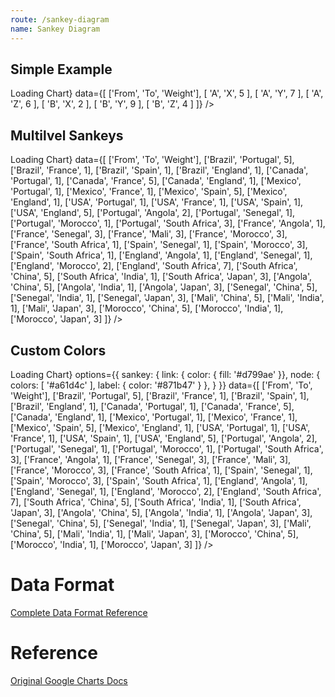 ```yaml
---
route: /sankey-diagram
name: Sankey Diagram
---
```



## Simple Example

<Playground>
  <Chart 
    width={600}
    height={"300px"}
    chartType="Sankey"
    loader={<div>Loading Chart</div>}
    data={[
      ['From', 'To', 'Weight'],
      [ 'A', 'X', 5 ],
      [ 'A', 'Y', 7 ],
      [ 'A', 'Z', 6 ],
      [ 'B', 'X', 2 ],
      [ 'B', 'Y', 9 ],
      [ 'B', 'Z', 4 ]
    ]}
  />
</Playground>

## Multilvel Sankeys

<Playground>
  <Chart 
    width={600}
    height={"300px"}
    chartType="Sankey"
    loader={<div>Loading Chart</div>}
    data={[
      ['From', 'To', 'Weight'],
      ['Brazil', 'Portugal', 5],
      ['Brazil', 'France', 1],
      ['Brazil', 'Spain', 1],
      ['Brazil', 'England', 1],
      ['Canada', 'Portugal', 1],
      ['Canada', 'France', 5],
      ['Canada', 'England', 1],
      ['Mexico', 'Portugal', 1],
      ['Mexico', 'France', 1],
      ['Mexico', 'Spain', 5],
      ['Mexico', 'England', 1],
      ['USA', 'Portugal', 1],
      ['USA', 'France', 1],
      ['USA', 'Spain', 1],
      ['USA', 'England', 5],
      ['Portugal', 'Angola', 2],
      ['Portugal', 'Senegal', 1],
      ['Portugal', 'Morocco', 1],
      ['Portugal', 'South Africa', 3],
      ['France', 'Angola', 1],
      ['France', 'Senegal', 3],
      ['France', 'Mali', 3],
      ['France', 'Morocco', 3],
      ['France', 'South Africa', 1],
      ['Spain', 'Senegal', 1],
      ['Spain', 'Morocco', 3],
      ['Spain', 'South Africa', 1],
      ['England', 'Angola', 1],
      ['England', 'Senegal', 1],
      ['England', 'Morocco', 2],
      ['England', 'South Africa', 7],
      ['South Africa', 'China', 5],
      ['South Africa', 'India', 1],
      ['South Africa', 'Japan', 3],
      ['Angola', 'China', 5],
      ['Angola', 'India', 1],
      ['Angola', 'Japan', 3],
      ['Senegal', 'China', 5],
      ['Senegal', 'India', 1],
      ['Senegal', 'Japan', 3],
      ['Mali', 'China', 5],
      ['Mali', 'India', 1],
      ['Mali', 'Japan', 3],
      ['Morocco', 'China', 5],
      ['Morocco', 'India', 1],
      ['Morocco', 'Japan', 3]
    ]}
  />
</Playground>

## Custom Colors

<Playground>
  <Chart 
    width={600}
    height={"300px"}
    chartType="Sankey"
    loader={<div>Loading Chart</div>}
    options={{
      sankey: {
        link: { color: { fill: '#d799ae' }},
        node: { 
          colors: [ '#a61d4c' ],
          label: { color: '#871b47' } 
        },
      }
    }}
    data={[
      ['From', 'To', 'Weight'],
      ['Brazil', 'Portugal', 5],
      ['Brazil', 'France', 1],
      ['Brazil', 'Spain', 1],
      ['Brazil', 'England', 1],
      ['Canada', 'Portugal', 1],
      ['Canada', 'France', 5],
      ['Canada', 'England', 1],
      ['Mexico', 'Portugal', 1],
      ['Mexico', 'France', 1],
      ['Mexico', 'Spain', 5],
      ['Mexico', 'England', 1],
      ['USA', 'Portugal', 1],
      ['USA', 'France', 1],
      ['USA', 'Spain', 1],
      ['USA', 'England', 5],
      ['Portugal', 'Angola', 2],
      ['Portugal', 'Senegal', 1],
      ['Portugal', 'Morocco', 1],
      ['Portugal', 'South Africa', 3],
      ['France', 'Angola', 1],
      ['France', 'Senegal', 3],
      ['France', 'Mali', 3],
      ['France', 'Morocco', 3],
      ['France', 'South Africa', 1],
      ['Spain', 'Senegal', 1],
      ['Spain', 'Morocco', 3],
      ['Spain', 'South Africa', 1],
      ['England', 'Angola', 1],
      ['England', 'Senegal', 1],
      ['England', 'Morocco', 2],
      ['England', 'South Africa', 7],
      ['South Africa', 'China', 5],
      ['South Africa', 'India', 1],
      ['South Africa', 'Japan', 3],
      ['Angola', 'China', 5],
      ['Angola', 'India', 1],
      ['Angola', 'Japan', 3],
      ['Senegal', 'China', 5],
      ['Senegal', 'India', 1],
      ['Senegal', 'Japan', 3],
      ['Mali', 'China', 5],
      ['Mali', 'India', 1],
      ['Mali', 'Japan', 3],
      ['Morocco', 'China', 5],
      ['Morocco', 'India', 1],
      ['Morocco', 'Japan', 3]
    ]}
  />
</Playground>



# Data Format

[Complete Data Format Reference](https://developers.google.com/chart/interactive/docs/gallery/sankey#data-format)

# Reference 

[Original Google Charts Docs](https://developers.google.com/chart/interactive/docs/gallery/sankey)
